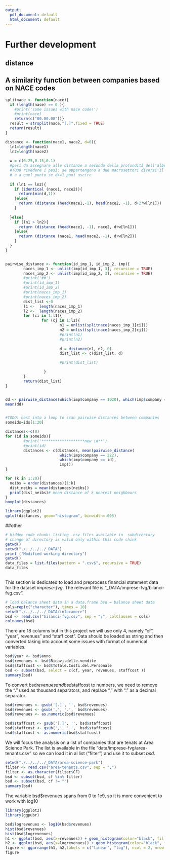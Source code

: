 ```yaml
---
output:
  pdf_document: default
  html_document: default
---
```

# Further development {-}

## distance
## A similarity function between companies based on NACE codes 

```r

splitnace <- function(nace){
  if (length(nace) == 0 ){
    #print('some issues with nace code!')
    #print(nace)
    return(c("00.00.00"))}
  result = strsplit(nace,"[.]",fixed = TRUE)
  return(result)
}

distance <- function(nace1, nace2, d=0){
  ln1=length(nace1)
  ln2=length(nace2)
  
  w = c(0.25,0.15,0.1)
  #pesi da assegnare alle distanze a seconda della profondità dell'albero
  #TODO rivedere i pesi: se appartengono a due macrosettori diversi il peso è 1
  # e a quel punto se d>=1 puoi uscire
  
  if (ln1 == ln2){
    if (identical (nace1, nace2)){
      return(min(d,1))
    }else{
      return (distance (head(nace1,-1), head(nace2, -1), d+2*w[ln1]))
    }    
    
  }else{
    if (ln1 > ln2){
      return (distance (head(nace1, -1), nace2, d+w[ln1]))
    }else{
      return (distance (nace1, head(nace2, -1), d+w[ln2]))
    }  
  }
}


pairwise_distance <- function(id_imp_1, id_imp_2, imp){
        naces_imp_1 <- unlist(imp[id_imp_1, 3], recursive = TRUE)
        naces_imp_2 <- unlist(imp[id_imp_2, 3], recursive = TRUE)
        #print('##')
        #print(id_imp_1)
        #print(id_imp_2)
        #print(naces_imp_1)
        #print(naces_imp_2)
        dist_list <-0
        l1 <-  length(naces_imp_1)
        l2 <-  length(naces_imp_2)
        for (ci in 1:l1){
                for (cj in 1:l2){
                        n1 = unlist(splitnace(naces_imp_1[ci]))
                        n2 = unlist(splitnace(naces_imp_2[cj]))
                        #print(n1)
                        #print(n2)
                        
                        d = distance(n1, n2, 0)
                        dist_list <- c(dist_list, d)

                        #print(dist_list)

                 }
        }
        return(dist_list)
}


dd <- pairwise_distance(which(imp$company == 1020), which(imp$company == 1036), imp)
mean(dd)


#TODO: nest into a loop to scan pairwise distances between companies
someids=ids[1:20]

distances<-c(0)
for (id in someids){
        #print('*******************new id**')
        #print(id)
        distances <- c(distances, mean(pairwise_distance(
                        which(imp$company == 222), 
                        which(imp$company == id),
                        imp)))
}

for (k in 1:20){
  neibs = order(distances)[1:k]
  dist_neibs = mean(distances[neibs])
  print(dist_neibs)# mean distance of k nearest neighbours
}
boxplot(distances)

library(ggplot2)
qplot(distances, geom="histogram", binwidth=.005)

```

##other



```r
# hidden code chunk: listing .csv files available in  subdirectory
# change of directory is valid only within this code chink
getwd()
setwd("./../../../_DATA")
print ("Modified working directory")
getwd()
data_files = list.files(pattern = ".csv$", recursive = TRUE)
data_files
 
```


This section is dedicated to load and preprocess financial statement data for the dataset *imprese-fvg*. 
The relevant file is "_DATA/imprese-fvg/bilanci-fvg.csv".
 
```r
# load balance sheet data in a data.frame bsd = balance sheet data
cols=rep(c("character"), times = 18)
setwd("./../../../_DATA/infocamere")
bsd <- read.csv("bilanci-fvg.csv", sep = ";", colClasses = cols)
colnames(bsd)
```
There are 18 columns but in this project we will use only 4, namely "cf", "year", revenues" and "staff cost". Data should be loaded as string and then converted taking into account some issues with format of numerical variables. 

```r
bsd$year <- bsd$anno
bsd$revenues <- bsd$Ricavi.delle.vendite
bsd$staffcost <- bsd$Totale.Costi.del.Personale
bsd <- subset(bsd, select = c(cf, year, revenues, staffcost ))
summary(bsd)
```
To convert bsd$revenues and bsd$staffcost to numbers, we need to remove the "." used as thousand separators, and replace "," with "." as a decimal separator.

```r
bsd$revenues <- gsub('[.]', '', bsd$revenues)
bsd$revenues <- gsub(',', '.',  bsd$revenues)
bsd$revenues <- as.numeric(bsd$revenues)

bsd$staffcost <- gsub('[.]', '', bsd$staffcost)
bsd$staffcost <- gsub(',', '.',  bsd$staffcost)
bsd$staffcost <- as.numeric(bsd$staffcost)

```

We will focus the analysis on a list of companies that are tenats at Area Science Park. The list is available in the file "data/imprese-fvg/area-tenants.csv" so we can load it in al list ("filter") and use it to subset *bsd*.

```r
setwd("./../../../_DATA/area-science-park")
filter <- read.csv("area-tenants.csv", sep = ";")
filter <- as.character(filter$CF)
bsd <- subset(bsd, cf %in% filter)
bsd <- subset(bsd, cf != "")
summary(bsd)

```
The variable bsd$revenues spans from 0 to 1e9, so it is more convenient to work with log10

```r
library(ggplot2)
library(ggpubr)

bsd$logrevenues <- log10(bsd$revenues)
hist(bsd$revenues)
hist(bsd$logrevenues)
h1 <- ggplot(bsd, aes(x=revenues)) + geom_histogram(color="black", fill="red")
h2 <- ggplot(bsd, aes(x=logrevenues)) + geom_histogram(color="black", fill="green", aes(y=..density..))+  geom_density(alpha=.2, fill="#FF6666") 
figure <- ggarrange(h1, h2,labels = c("linear", "log"), ncol = 2, nrow = 1)
figure

```
 
